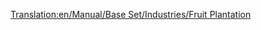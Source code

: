 [[Translation:en/Manual/Base Set/Industries/Fruit Plantation]]
{{en/Manual/Base Set/Industries/Industries|Image=[[File:en/Manual/Base Set/Industries/Fruitplantation.png]]
|name=Fruit Plantation
|climates=Sub-Tropical.
|accepts=Nothing
|produces=Fruit.
|notes=Not present in Other Climates.
}}